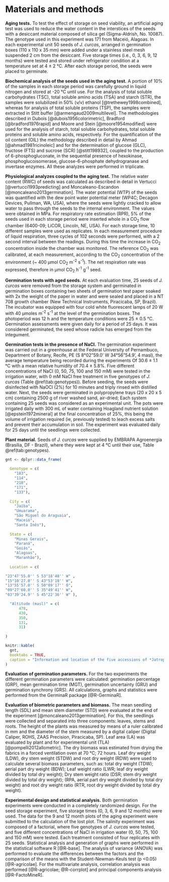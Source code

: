 # Materials and methods

**Aging tests.** To test the effect of storage on seed viability, an artificial aging test was used to reduce the water content in the interstices of the seeds with a desiccant material composed of silica gel (Sigma-Aldrish, No. 10087). The genotype used in this experiment was 171 from Maceió, Alagoas. In each experimental unit 50 seeds of *J. curcas*, arranged in germination boxes (110 x 110 x 35 mm) were added under a stainless steel mesh suspended 2 cm from the desiccant. Five storage times (i.e., 0, 3, 6, 9, 12 months) were tested and stored under refrigerator condition at a temperature set at 4 ± 2 °C. After each storage period, the seeds were placed to germinate.

**Biochemical analysis of the seeds used in the aging test.** A portion of 10% of the samples in each storage period was carefully ground in liquid nitrogen and stored at -20 °C until use. For the analysis of total soluble carbohydrates (TSC), total soluble amino acids (TSA) and starch (STR), the samples were solubilized in 50% (v/v) ethanol [@trethewey1998combined], whereas for analysis of total soluble proteins (TSP), the samples were extracted in Stitt buffer [@armengaud2009multilevel]. The methodologies described in Dubois [@dubois1956colorimetric], Bradford [@bradford1976rapid] and Moore and Stein [@moore1954modified] were used for the analysis of starch, total soluble carbohydrates, total soluble proteins and soluble amino acids, respectively. For the quantification of the oil content (OIL) the methodology described in detail by Ahmad [@ahmad1981ricinoleic] and for the determination of glucose (GLC), fructose (FTS) and sucrose (SCR) [@stitt198932], coupled to the production of 6-phosphogluconate, in the sequential presence of hexokinase, phosphoglucoisomerase, glucose-6-phosphate dehydrogranase and invertase enzymes. All these analyzes were performed in triplicate.

**Physiological analyzes coupled to the aging test.** The relative water content (RWC) of seeds was calculated as described in detail in Vertucci [@vertucci1993predicting] and Moncaleano-Escandon [@moncaleano2013germination]. The water potential (WTP) of the seeds was quantified with the dew point water potential meter (WP4C; Decagon Devices, Pullman, WA, USA), where the seeds were lightly cracked to allow water to pass through the seeds to the internal environment. The values were obtained in MPa. For respiratory rate estimation (RPR), 5% of the seeds used in each storage period were inserted whole in a CO~2~ flow chamber (6400-09; LiCOR, Lincoln, NE, USA). For each storage time, 10 different samples were used as replicates. In each measurement procedure of liquid respiration, three cycles of 102 seconds were performed, with a 2 second interval between the readings. During this time the increase in CO~2~ concentration inside the chamber was monitored. The reference CO~2~ was calibrated, at each measurement, according to the CO~2~ concentration of the environment (~ 400 μmol CO~2~ m^-2^ s^-1^). The net respiration rate was expressed, therefore in μmol CO~2~ h^-1^ g^-1^ seed.

**Germination tests with aged seeds.** At each evaluation time, 25 seeds of *J. curcas* were removed from the storage system and germinated in germination boxes containing two sheets of germination test paper soaked with 2x the weight of the paper in water and were sealed and placed in a NT 708 growth chamber (New Technical Instruments, Piracicaba, SP, Brazil). The incubator was equipped with four cold white fluorescent lamps of 20 W with 40 μmoles m^-2^ s^-1^ at the level of the germination boxes. The photoperiod was 12 h and the temperature conditions were 25 ± 0.5 °C. Germination assessments were given daily for a period of 25 days. It was considered germinated, the seed whose radicle has emerged from the integument.

**Germination tests in the presence of NaCl.** The germination experiment was carried out in a greenhouse at the Federal University of Pernambuco, Department of Botany, Recife, PE (S 8°02"59.0' W 34°56"54.9', 4 masl), the average temperature being recorded during the experiments Of 30.6 ± 1.1 °C with a mean relative humidity of 70.4 ± 5.8%. Five different concentrations of NaCl (0, 50, 75, 100 and 150 mM) were tested in the irrigation water, with 0 mM NaCl free treatment in five genotypes of *J. curcas* (Table \@ref(tab:genotypes)). Before seeding, the seeds were disinfected with NaOCl (2%) for 10 minutes and triply rinsed with distilled water. Next, the seeds were germinated in polypropylene trays (20 x 20 x 5 cm) containing 2500 g of river washed sand, air-dried; Each system containing 25 seeds was considered as an experimental unit. The pots were irrigated daily with 300 mL of water containing Hoagland nutrient solution [@epstein1972mineral] at the final concentration of 25%, this being the volume of irrigation required (ie, previously tested) to leach excess salts and prevent their accumulation in soil. The experiment was evaluated daily for 25 days until the seedlings were collected.

**Plant material.** Seeds of *J. curcas* were supplied by EMBRAPA Agroenergia (Brasília, DF - Brazil), where they were kept at 4 °C until their use, Table \@ref(tab:genotypes).

```r

gnt <- dplyr::data_frame(
  
  Genotype = c(
    "183", 
    "114", 
    "218", 
    "171",
    "133"),
  
  City = c(
    "Jaíba",
    "Umuarama",
    "São Miguel do Araguaia",
    "Maceió",
    "Santa Inês"),
  
  State = c(
    "Minas Gerais",
    "Paraná",
    "Goiás", 
    "Alagoas",
    "Maranhão"),
  
  Location = c(

"23°47'55.0'' S 53°18'48'' W" ,
"15°10'27.0'' S 43°53'18'' W",
"13°55'57.0'' S 50°09'17'' O",
"09°27'60.0'' S 35°49'41'' W",
"03°39'24.9'' S 45°22'36'' W" ),

  "Altitude (masl)" = c(
      478,
      430,
      350,
      131,
      31)
         
)

knitr::kable(
  gnt,
  booktabs = TRUE,
  caption = "Information and location of the five accessions of *Jatropha curcas* studied under salinity conditions with the objective of evaluating the germination parameters and initial development of the seedlings."
)


```


**Evaluation of germination parameters.** For the two experiments the different germination parameters were calculated: germination percentage (GRP), mean germination time (MGT), germination uncertainty (GRU) and germination synchrony (GRS). All calculations, graphs and statistics were performed from the GerminaR package [@R-GerminaR].

**Evaluation of biometric parameters and biomass.** The mean seedling length (SDL) and mean stem diameter (STD) were evaluated at the end of the experiment [@moncaleano2013germination]. For this, the seedlings were collected and separated into three components: leaves, stems and roots. The height of the plants was measured by means of a ruler calibrated in mm and the diameter of the stem measured by a digital caliper (Digital Caliper, ROHS, ZAAS Precision, Piracicaba, SP). Leaf area (LA) was evaluated by plant and for experimental unit (TLA) [@pompelli2012allometric]. The dry biomass was estimated from drying the fabrics in a forced ventilation oven at 70 °C; 72 hours. Leaf dry weight (LDW), dry stem weight (STDW) and root dry weight (RDW) were used to calculate several biomass parameters, such as: total dry weight (TDW); aerial part dry weight (BDW); Leaf weight ratio (LWR; leaf dry weight divided by total dry weight); Dry stem weight ratio (DSR; stem dry weight divided by total dry weight); (RPA, aerial part dry weight divided by total dry weight) and root dry weight ratio (RTR, root dry weight divided by total dry weight).

**Experimental design and statistical analysis.** Both germination experiments were conducted in a completely randomized design. For the seed storage experiment, five storage times (0, 3, 6, 9 and 12 months) were used. The data for the 9 and 12 month plots of the aging experiment were submitted to the calculation of the lost plot. The salinity experiment was composed of a factorial, where five genotypes of *J. curcas* were tested, and five different concentrations of NaCl in irrigation water (0, 50, 75, 100 and 150 mM) were tested. Each treatment consisted of four replicates with 25 seeds. Statistical analysis and generation of graphs were performed in the statistical software R [@R-base]. The analysis of variance (ANOVA) was performed to evaluate the differences between the factors and the comparison of the means with the Student-Newman-Keuls test (p <0.05) [@R-agricolae]. For the multivariate analysis, correlation analysis was performed [@R-agricolae; @R-corrplot] and principal components analysis [@R-FactoMineR].






